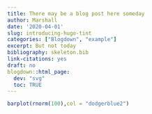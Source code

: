 ```yaml
---
title: There may be a blog post here someday 
author: Marshall
date: '2020-04-01'
slug: introducing-hugo-tint
categories: ["Blogdown", "example"]
excerpt: But not today
bibliography: skeleton.bib
link-citations: yes
draft: no
blogdown::html_page:
  dev: "svg"
  toc: TRUE
---
```




```r
barplot(rnorm(100),col = "dodgerblue2")
```

